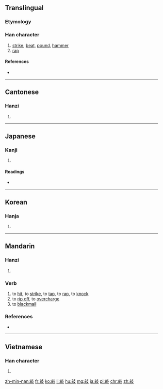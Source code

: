 ==Translingual==

===Etymology===
{{Han compound|高|攴|c1=p|c2=s|ls=psc}}

===Han character===
{{Han char|rn=66|rad=攴|as=10|sn=14|four=0124<sub>7</sub>|canj=卜月卜水 (YBYE)}}

# [[strike]], [[beat]], [[pound]], [[hammer]]
# [[rap]]

====References====
* {{Han ref|kx=0474.310|dkj=13337|dj=0828.140|hdz=21471.110|uh=6572|ud=25970|bh=BA56|bd=47702}}

----

==Cantonese==

===Hanzi===
{{yue-hanzi|jyut=haau1|y=haau1}}

# {{defn|lang=yue|sort=攴10}}

----

==Japanese==

===Kanji===
{{ja-kanji|grade=|rs=攴10}}

# {{defn|lang=ja|sort=攴10}}

====Readings====
* {{ja-readings|on=[[こう]] (kō)|kun=[[たたく]] (tataku)}}

----

==Korean==

===Hanja===
{{ko-hanja|hangeul=[[고]], [[교]]|eumhun=|rv=go, gyo|mr=ko, kyo|y=ko, kyo}}

# {{defn|lang=ko|sort=攴10}}

----

==Mandarin==

===Hanzi===
{{cmn-hanzi|pin=[[cù]] ([[cu4]]), [[qiāo]] ([[qiao1]]), [[shǔ]] ([[shu3]]), [[shuò]] ([[shuo4]])|wg=ts'u<sup>4</sup>, ch'iao<sup>1</sup>, shu<sup>3</sup>, shuo<sup>4</sup>}}

# {{defn|lang=cmn|sort=攴10}}

===Verb===
{{cmn-verb|ts|pin=qiāo|pint=qiao1}}

# to [[hit]], to [[strike]], to [[tap]], to [[rap]], to [[knock]]
# to [[rip off]], to [[overcharge]]
# to [[blackmail]]

===References===
* {{cite web
| url = http://www.mdbg.net/chindict/chindict.php?page=worddict&wdrst=0&wdqb=敲
| title = 敲
| work = MDBG English to Chinese dictionary ( Based on CC-CEDICT )
| language = Mandarin/English
| accessdate = 2014-02-24}}

----

==Vietnamese==

===Han character===
{{vi-hantu|[[xao]], [[xào]], [[sao]]|rs=攴10}}

# {{defn|lang=vi|sort=攴10}}

[[zh-min-nan:敲]]
[[fr:敲]]
[[ko:敲]]
[[li:敲]]
[[hu:敲]]
[[mg:敲]]
[[ja:敲]]
[[pl:敲]]
[[chr:敲]]
[[zh:敲]]